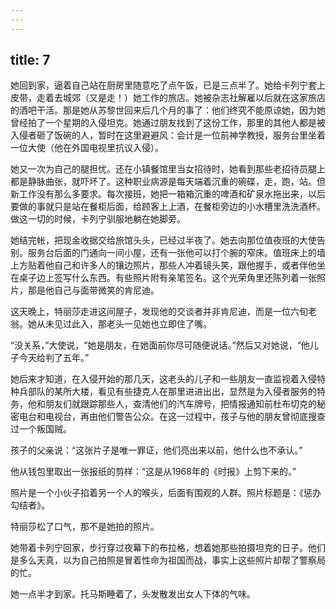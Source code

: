 ```yaml
---
---
---
```

title: 7
---



她回到家，逼着自己站在厨房里随意吃了点午饭，已是三点半了。她给卡列宁套上皮带，走着去城郊（又是走！）她工作的旅店。她被杂志社解雇以后就在这家旅店的酒吧干活。那是她从苏黎世回来后几个月的事了：他们终究不能原谅她，因为她曾经拍了一个星期的入侵坦克。她通过朋友找到了这份工作，那里的其他人都是被入侵者砸了饭碗的人，暂时在这里避避风：会计是一位前神学教授，服务台里坐着一位大使（他在外国电视里抗议入侵）。

她又一次为自己的腿担忧。还在小镇餐馆里当女招待时，她看到那些老招待员腿上都是静脉曲张，就吓坏了。这种职业病源是每天端着沉重的碗碟，走，跑，站。但新工作没有那么多要求。每次接班，她把一箱箱沉重的啤酒和矿泉水拖出来，以后要做的事就只是站在餐柜后面，给顾客上上酒，在餐柜旁边的小水槽里洗洗酒杯。做这一切的时候，卡列宁驯服地躺在她脚旁。

她结完帐，把现金收据交给旅馆头头，已经过半夜了。她去向那位值夜班的大使告别。服务台后面的门通向一间小屋，还有一张他可以打个腕的窄床。值班床上的墙上方贴着他自己和许多人的镶边照片，那些人冲着镜头笑，跟他握手，或者伴他坐在桌子边上签写什么东西。有些照片附有亲笔签名。这个光荣角里还陈列着一张照片，那是他自己与面带微笑的肯尼迪。

这天晚上，特丽莎走进这间屋子，发现他的交谈者并非肯尼迪，而是一位六旬老翁。她从未见过此入，那老头一见她也立即住了嘴。

“没关系，”大使说，“她是朋友，在她面前你尽可随便说话。”然后又对她说，“他儿子今天给判了五年。”

她后来才知道，在入侵开始的那几天，这老头的儿子和一些朋友一直监视着入侵特种兵部队的某所大楼，看见有些捷克人在那里进进出出，显然是为入侵者服务的特务，他和朋友们就跟踪那些人，查清他们的汽车牌号，把情报通知前杜布切克的秘密电台和电视台，再由他们警告公众。在这一过程中，孩子与他的朋友曾彻底搜查过一个叛国贼。

孩子的父亲说：“这张片子是唯一罪证，他们亮出来以前，他什么也不承认。”

他从钱包里取出一张报纸的剪样：“这是从1968年的《时报》上剪下来的。”

照片是一个小伙子掐着另一个人的喉头，后面有围观的人群。照片标题是：《惩办勾结者》。

特丽莎松了口气，那不是她拍的照片。

她带着卡列宁回家，步行穿过夜幕下的布拉格，想着她那些拍摄坦克的日子。他们是多么天真，以为自己拍照是冒着性命为祖国而战，事实上这些照片却帮了警察局的忙。

她一点半才到家。托马斯睡着了，头发散发出女人下体的气味。